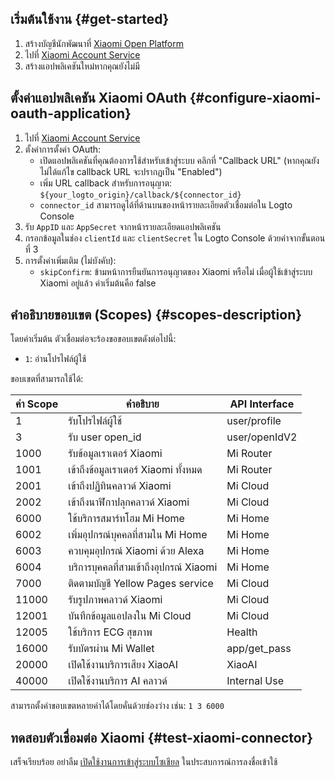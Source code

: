 ## เริ่มต้นใช้งาน \{#get-started}

1. สร้างบัญชีนักพัฒนาที่ [Xiaomi Open Platform](https://dev.mi.com/)
2. ไปที่ [Xiaomi Account Service](https://dev.mi.com/passport/oauth2/applist)
3. สร้างแอปพลิเคชันใหม่หากคุณยังไม่มี

## ตั้งค่าแอปพลิเคชัน Xiaomi OAuth \{#configure-xiaomi-oauth-application}

1. ไปที่ [Xiaomi Account Service](https://dev.mi.com/passport/oauth2/applist)
2. ตั้งค่าการตั้งค่า OAuth:
   - เปิดแอปพลิเคชันที่คุณต้องการใช้สำหรับเข้าสู่ระบบ คลิกที่ "Callback URL" (หากคุณยังไม่ได้แก้ไข callback URL จะปรากฏเป็น "Enabled")
   - เพิ่ม URL callback สำหรับการอนุญาต: `${your_logto_origin}/callback/${connector_id}`
   - `connector_id` สามารถดูได้ที่ด้านบนของหน้ารายละเอียดตัวเชื่อมต่อใน Logto Console
3. รับ `AppID` และ `AppSecret` จากหน้ารายละเอียดแอปพลิเคชัน
4. กรอกข้อมูลในช่อง `clientId` และ `clientSecret` ใน Logto Console ด้วยค่าจากขั้นตอนที่ 3
5. การตั้งค่าเพิ่มเติม (ไม่บังคับ):
   - `skipConfirm`: ข้ามหน้าการยืนยันการอนุญาตของ Xiaomi หรือไม่ เมื่อผู้ใช้เข้าสู่ระบบ Xiaomi อยู่แล้ว ค่าเริ่มต้นคือ false

## คำอธิบายขอบเขต (Scopes) \{#scopes-description}

โดยค่าเริ่มต้น ตัวเชื่อมต่อจะร้องขอขอบเขตดังต่อไปนี้:

- `1`: อ่านโปรไฟล์ผู้ใช้

ขอบเขตที่สามารถใช้ได้:

| ค่า Scope | คำอธิบาย                               | API Interface |
| --------- | -------------------------------------- | ------------- |
| 1         | รับโปรไฟล์ผู้ใช้                       | user/profile  |
| 3         | รับ user open_id                       | user/openIdV2 |
| 1000      | รับข้อมูลเราเตอร์ Xiaomi               | Mi Router     |
| 1001      | เข้าถึงข้อมูลเราเตอร์ Xiaomi ทั้งหมด   | Mi Router     |
| 2001      | เข้าถึงปฏิทินคลาวด์ Xiaomi             | Mi Cloud      |
| 2002      | เข้าถึงนาฬิกาปลุกคลาวด์ Xiaomi         | Mi Cloud      |
| 6000      | ใช้บริการสมาร์ทโฮม Mi Home             | Mi Home       |
| 6002      | เพิ่มอุปกรณ์บุคคลที่สามใน Mi Home      | Mi Home       |
| 6003      | ควบคุมอุปกรณ์ Xiaomi ด้วย Alexa        | Mi Home       |
| 6004      | บริการบุคคลที่สามเข้าถึงอุปกรณ์ Xiaomi | Mi Home       |
| 7000      | ติดตามบัญชี Yellow Pages service       | Mi Cloud      |
| 11000     | รับรูปภาพคลาวด์ Xiaomi                 | Mi Cloud      |
| 12001     | บันทึกข้อมูลแอปลงใน Mi Cloud           | Mi Cloud      |
| 12005     | ใช้บริการ ECG สุขภาพ                   | Health        |
| 16000     | รับบัตรผ่าน Mi Wallet                  | app/get_pass  |
| 20000     | เปิดใช้งานบริการเสียง XiaoAI           | XiaoAI        |
| 40000     | เปิดใช้งานบริการ AI คลาวด์             | Internal Use  |

สามารถตั้งค่าขอบเขตหลายค่าได้โดยคั่นด้วยช่องว่าง เช่น: `1 3 6000`

## ทดสอบตัวเชื่อมต่อ Xiaomi \{#test-xiaomi-connector}

เสร็จเรียบร้อย อย่าลืม [เปิดใช้งานการเข้าสู่ระบบโซเชียล](https://docs.logto.io/connectors/social-connectors#enable-social-sign-in) ในประสบการณ์การลงชื่อเข้าใช้
